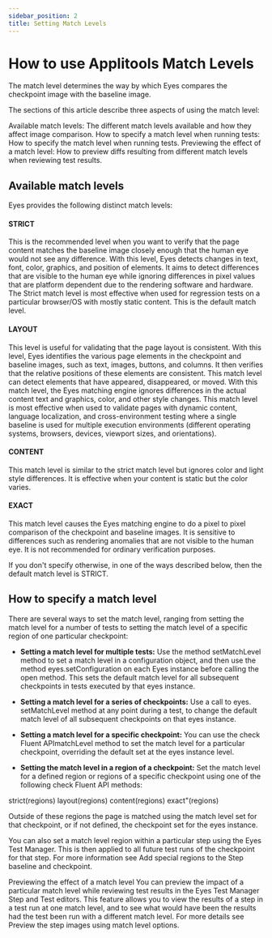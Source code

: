 ```yaml
---
sidebar_position: 2
title: Setting Match Levels
---
```


# How to use Applitools Match Levels

The match level determines the way by which Eyes compares the checkpoint image with the baseline image.

The sections of this article describe three aspects of using the match level:

Available match levels: The different match levels available and how they affect image comparison.
How to specify a match level when running tests: How to specify the match level when running tests.
Previewing the effect of a match level: How to preview diffs resulting from different match levels when reviewing test results.

## Available match levels
Eyes provides the following distinct match levels:

#### STRICT

This is the recommended level when you want to verify that the page content matches the baseline image closely enough that the human eye would not see any difference. With this level, Eyes detects changes in text, font, color, graphics, and position of elements. It aims to detect differences that are visible to the human eye while ignoring differences in pixel values that are platform dependent due to the rendering software and hardware. The Strict match level is most effective when used for regression tests on a particular browser/OS with mostly static content. This is the default match level.

#### LAYOUT

This level is useful for validating that the page layout is consistent. With this level, Eyes identifies the various page elements in the checkpoint and baseline images, such as text, images, buttons, and columns. It then verifies that the relative positions of these elements are consistent. This match level can detect elements that have appeared, disappeared, or moved. With this match level, the Eyes matching engine ignores differences in the actual content text and graphics, color, and other style changes. This match level is most effective when used to validate pages with dynamic content, language localization, and cross-environment testing where a single baseline is used for multiple execution environments (different operating systems, browsers, devices, viewport sizes, and orientations).

#### CONTENT

This match level is similar to the strict match level but ignores color and light style differences. It is effective when your content is static but the color varies.

#### EXACT

This match level causes the Eyes matching engine to do a pixel to pixel comparison of the checkpoint and baseline images. It is sensitive to differences such as rendering anomalies that are not visible to the human eye. It is not recommended for ordinary verification purposes.

If you don't specify otherwise, in one of the ways described below, then the default match level is STRICT.

## How to specify a match level
There are several ways to set the match level, ranging from setting the match level for a number of tests to setting the match level of a specific region of one particular checkpoint:

- **Setting a match level for multiple tests:** Use the method setMatchLevel method to set a match level in a configuration object, and then use the method eyes.setConfiguration on each Eyes instance before calling the open method. This sets the default match level for all subsequent checkpoints in tests executed by that eyes instance.

- **Setting a match level for a series of checkpoints:** Use a call to eyes. setMatchLevel method at any point during a test, to change the default match level of all subsequent checkpoints on that eyes instance.

- **Setting a match level for a specific checkpoint:** You can use the check Fluent APImatchLevel method to set the match level for a particular checkpoint, overriding the default set at the eyes instance level.

- **Setting the match level in a region of a checkpoint:** Set the match level for a defined region or regions of a specific checkpoint using one of the following check Fluent API methods:

strict(regions)
layout(regions)
content(regions)
exact"(regions)

Outside of these regions the page is matched using the match level set for that checkpoint, or if not defined, the checkpoint set for the eyes instance.

You can also set a match level region within a particular step using the Eyes Test Manager. This is then applied to all future test runs of the checkpoint for that step. For more information see Add special regions to the Step baseline and checkpoint.

Previewing the effect of a match level
You can preview the impact of a particular match level while reviewing test results in the Eyes Test Manager Step and Test editors. This feature allows you to view the results of a step in a test run at one match level, and to see what would have been the results had the test been run with a different match level. For more details see Preview the step images using match level options.